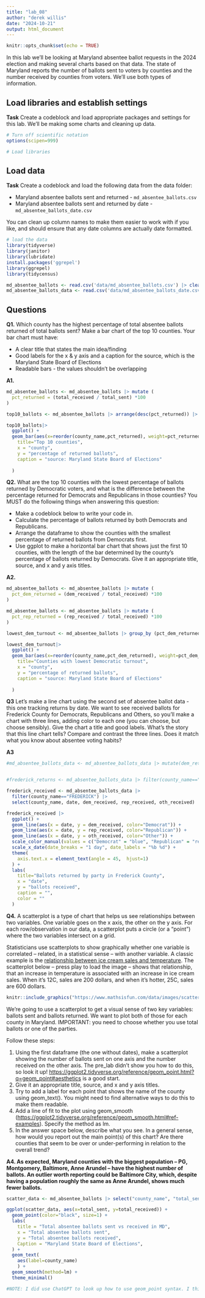 ```yaml
---
title: "lab_08"
author: "derek willis"
date: "2024-10-21"
output: html_document
---
```


```r
knitr::opts_chunk$set(echo = TRUE)
```

In this lab we'll be looking at Maryland absentee ballot requests in the 2024 election and making several charts based on that data. The state of Maryland reports the number of ballots sent to voters by counties and the number received by counties from voters. We'll use both types of information.

## Load libraries and establish settings

**Task** Create a codeblock and load appropriate packages and settings for this lab. We'll be making some charts and cleaning up data.

```r
# Turn off scientific notation
options(scipen=999)

# Load libraries
```

## Load data

**Task** Create a codeblock and load the following data from the data folder:

-   Maryland absentee ballots sent and returned - `md_absentee_ballots.csv`
-   Maryland absentee ballots sent and returned by date - `md_absentee_ballots_date.csv`

You can clean up column names to make them easier to work with if you like, and should ensure that any date columns are actually date formatted.

```r
# load the data
library(tidyverse)
library(janitor)
library(lubridate)
install.packages('ggrepel')
library(ggrepel)
library(tidycensus)


```

```r

md_absentee_ballots <- read.csv('data/md_absentee_ballots.csv') |> clean_names()
md_absentee_ballots_data <- read.csv('data/md_absentee_ballots_date.csv') |> clean_names()
```

## Questions

**Q1.** Which county has the highest percentage of total absentee ballots returned of total ballots sent? Make a bar chart of the top 10 counties. Your bar chart must have:

-   A clear title that states the main idea/finding
-   Good labels for the x & y axis and a caption for the source, which is the Maryland State Board of Elections
-   Readable bars - the values shouldn't be overlapping

**A1.**

```r

md_absentee_ballots <- md_absentee_ballots |> mutate (
  pct_returned = (total_received / total_sent) *100
)

top10_ballots <- md_absentee_ballots |> arrange(desc(pct_returned)) |> head(10)

top10_ballots|>
  ggplot() +
  geom_bar(aes(x=reorder(county_name,pct_returned), weight=pct_returned)) + coord_flip() + labs(
    title="Top 10 counties",
    x = "county",
    y = "percentage of returned ballots",
    caption = "source: Maryland State Board of Elections"
    
  )
```

**Q2.** What are the top 10 counties with the lowest percentage of ballots returned by Democratic voters, and what is the difference between the percentage returned for Democrats and Republicans in those counties? You MUST do the following things when answering this question:

-   Make a codeblock below to write your code in.
-   Calculate the percentage of ballots returned by both Democrats and Republicans.
-   Arrange the dataframe to show the counties with the smallest percentage of returned ballots from Democrats first.
-   Use ggplot to make a horizontal bar chart that shows just the first 10 counties, with the length of the bar determined by the county's percentage of ballots returned by Democrats. Give it an appropriate title, source, and x and y axis titles.

**A2.**

```r

md_absentee_ballots <- md_absentee_ballots |> mutate (
  pct_dem_returned = (dem_received / total_received) *100
)

md_absentee_ballots <- md_absentee_ballots |> mutate (
  pct_rep_returned = (rep_received / total_received) *100
)

lowest_dem_turnout <- md_absentee_ballots |> group_by (pct_dem_returned) |> arrange((pct_dem_returned)) |> head(10)

lowest_dem_turnout|>
  ggplot() +
  geom_bar(aes(x=reorder(county_name,pct_dem_returned), weight=pct_dem_returned)) + coord_flip() + labs(
    title="Counties with lowest Democratic turnout",
    x = "county",
    y = "percentage of returned ballots",
    caption = "source: Maryland State Board of Elections"
    
  )

```

**Q3** Let's make a line chart using the second set of absentee ballot data - this one tracking returns by date. We want to see received ballots for Frederick County for Democrats, Republicans and Others, so you'll make a chart with three lines, adding color to each one (you can choose, but choose sensibly). Give the chart a title and good labels. What's the story that this line chart tells? Compare and contrast the three lines. Does it match what you know about absentee voting habits?

**A3**

```r



#md_absentee_ballots_data <- md_absentee_ballots_data |> mutate(dem_returned = dem_sent - dem_received) |> mutate(rep_returned = rep_sent - rep_received) |> mutate(ind_returned = oth_sent - oth_received)


#frederick_returns <- md_absentee_ballots_data |> filter(county_name=="FREDERICK") |>select(county_name, date, dem_received, rep_received, oth_received) 

frederick_received <- md_absentee_ballots_data |>
  filter(county_name=="FREDERICK") |>
  select(county_name, date, dem_received, rep_received, oth_received)

frederick_received |>
  ggplot() +
  geom_line(aes(x = date, y = dem_received, color="Democrat")) +
  geom_line(aes(x = date, y = rep_received, color="Republican")) +
  geom_line(aes(x = date, y = oth_received, color="Other")) +
  scale_color_manual(values = c("Democrat" = "blue", "Republican" = "red", "Other" = "purple")) +
  scale_x_date(date_breaks = "1 day", date_labels = "%b %d") +
  theme(
    axis.text.x = element_text(angle = 45,  hjust=1)
  ) +
  labs(
    title="Ballots returned by party in Frederick County",
    x = "date",
    y = "ballots received",
    caption = "",
    color = ""
  ) 

```

**Q4.** A scatterplot is a type of chart that helps us see relationships between two variables. One variable goes on the x axis, the other on the y axis. For each row/observation in our data, a scatterplot puts a circle (or a "point") where the two variables intersect on a grid.

Statisticians use scatterplots to show graphically whether one variable is correlated -- related, in a statistical sense -- with another variable. A classic example is the [relationship between ice cream sales and temperature](https://www.mathsisfun.com/data/scatter-xy-plots.html). The scatterplot below -- press play to load the image -- shows that relationship, that an increase in temperature is associated with an increase in ice cream sales. When it's 12C, sales are 200 dollars, and when it's hotter, 25C, sales are 600 dollars.

```r
knitr::include_graphics("https://www.mathsisfun.com/data/images/scatter-ice-cream1.svg")
```

We're going to use a scatterplot to get a visual sense of two key variables: ballots sent and ballots returned. We want to plot both of those for each county in Maryland. IMPORTANT: you need to choose whether you use total ballots or one of the parties.

Follow these steps:

1.  Using the first dataframe (the one without dates), make a scatterplot showing the number of ballots sent on one axis and the number received on the other axis. The pre_lab didn't show you how to do this, so look it up! <https://ggplot2.tidyverse.org/reference/geom_point.html?q=geom_point#aesthetics> is a good start.
2.  Give it an appropriate title, source, and x and y axis titles.
3.  Try to add a label for each point that shows the name of the county using geom_text(). You might need to find alternative ways to do this to make them readable.
4.  Add a line of fit to the plot using geom_smooth (<https://ggplot2.tidyverse.org/reference/geom_smooth.html#ref-examples>). Specify the method as lm.
5.  In the answer space below, describe what you see. In a general sense, how would you report out the main point(s) of this chart? Are there counties that seem to be over or under-performing in relation to the overall trend?

**A4. As expected, Maryland counties with the biggest population – PG, Montgomery, Baltimore, Anne Arundel – have the highest number of ballots. An outlier worth reporting could be Baltimore City, which, despite having a population roughly the same as Anne Arundel, shows much fewer ballots.**

```r

scatter_data <- md_absentee_ballots |> select("county_name", "total_sent", "total_received")

ggplot(scatter_data, aes(x=total_sent, y=total_received)) +
  geom_point(color="black", size=1) +
  labs(
    title = "Total absentee ballots sent vs received in MD",
    x = "Total absentee ballots sent",
    y = "Total absentee ballots received",
    Caption = "Maryland State Board of Elections",
  ) +
  geom_text(
    aes(label=county_name)
    ) +
  geom_smooth(method=lm) +
  theme_minimal()

#NOTE: I did use ChatGPT to look up how to use geom_point syntax. I think I got a correct result, but I think scale remains an issue. I don't know what a solution would be, since the number of ballots in places like Montgomery, Baltimore and PG counties are so much higher than the rest of the state. 
  
```
